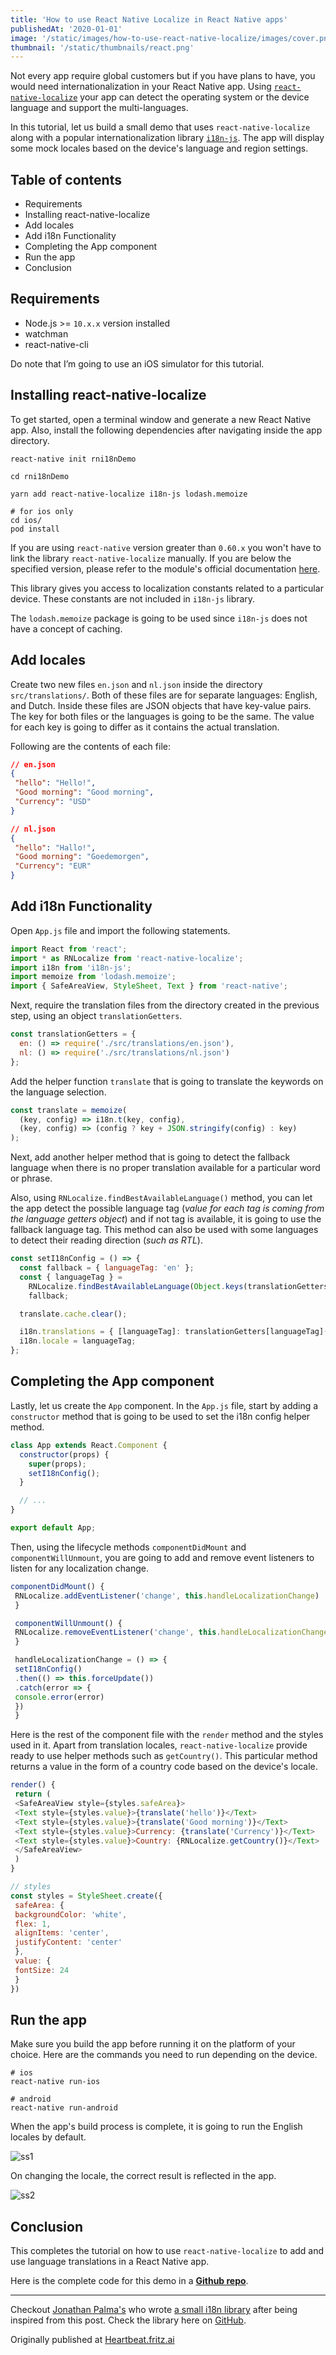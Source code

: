 ```yaml
---
title: 'How to use React Native Localize in React Native apps'
publishedAt: '2020-01-01'
image: '/static/images/how-to-use-react-native-localize/images/cover.png'
thumbnail: '/static/thumbnails/react.png'
---
```


Not every app require global customers but if you have plans to have, you would need internationalization in your React Native app. Using [`react-native-localize`](https://github.com/react-native-community/react-native-localize) your app can detect the operating system or the device language and support the multi-languages.

In this tutorial, let us build a small demo that uses `react-native-localize` along with a popular internationalization library [`i18n-js`](https://github.com/fnando/i18n-js). The app will display some mock locales based on the device's language and region settings.

## Table of contents

- Requirements
- Installing react-native-localize
- Add locales
- Add i18n Functionality
- Completing the App component
- Run the app
- Conclusion

## Requirements

- Node.js >= `10.x.x` version installed
- watchman
- react-native-cli

Do note that I’m going to use an iOS simulator for this tutorial.

## Installing react-native-localize

To get started, open a terminal window and generate a new React Native app. Also, install the following dependencies after navigating inside the app directory.

```shell
react-native init rni18nDemo

cd rni18nDemo

yarn add react-native-localize i18n-js lodash.memoize

# for ios only
cd ios/
pod install
```

If you are using `react-native` version greater than `0.60.x` you won't have to link the library `react-native-localize` manually. If you are below the specified version, please refer to the module's official documentation [here](https://github.com/react-native-community/react-native-localize).

This library gives you access to localization constants related to a particular device. These constants are not included in `i18n-js` library.

The `lodash.memoize` package is going to be used since `i18n-js` does not have a concept of caching.

## Add locales

Create two new files `en.json` and `nl.json` inside the directory `src/translations/`. Both of these files are for separate languages: English, and Dutch. Inside these files are JSON objects that have key-value pairs. The key for both files or the languages is going to be the same. The value for each key is going to differ as it contains the actual translation.

Following are the contents of each file:

```json
// en.json
{
 "hello": "Hello!",
 "Good morning": "Good morning",
 "Currency": "USD"
}

// nl.json
{
 "hello": "Hallo!",
 "Good morning": "Goedemorgen",
 "Currency": "EUR"
}
```

## Add i18n Functionality

Open `App.js` file and import the following statements.

```js
import React from 'react';
import * as RNLocalize from 'react-native-localize';
import i18n from 'i18n-js';
import memoize from 'lodash.memoize';
import { SafeAreaView, StyleSheet, Text } from 'react-native';
```

Next, require the translation files from the directory created in the previous step, using an object `translationGetters`.

```js
const translationGetters = {
  en: () => require('./src/translations/en.json'),
  nl: () => require('./src/translations/nl.json')
};
```

Add the helper function `translate` that is going to translate the keywords on the language selection.

```js
const translate = memoize(
  (key, config) => i18n.t(key, config),
  (key, config) => (config ? key + JSON.stringify(config) : key)
);
```

Next, add another helper method that is going to detect the fallback language when there is no proper translation available for a particular word or phrase.

Also, using `RNLocalize.findBestAvailableLanguage()` method, you can let the app detect the possible language tag (_value for each tag is coming from the language getters object_) and if not tag is available, it is going to use the fallback language tag. This method can also be used with some languages to detect their reading direction (_such as RTL_).

```js
const setI18nConfig = () => {
  const fallback = { languageTag: 'en' };
  const { languageTag } =
    RNLocalize.findBestAvailableLanguage(Object.keys(translationGetters)) ||
    fallback;

  translate.cache.clear();

  i18n.translations = { [languageTag]: translationGetters[languageTag]() };
  i18n.locale = languageTag;
};
```

## Completing the App component

Lastly, let us create the `App` component. In the `App.js` file, start by adding a `constructor` method that is going to be used to set the i18n config helper method.

```js
class App extends React.Component {
  constructor(props) {
    super(props);
    setI18nConfig();
  }

  // ...
}

export default App;
```

Then, using the lifecycle methods `componentDidMount` and `componentWillUnmount`, you are going to add and remove event listeners to listen for any localization change.

```js
componentDidMount() {
 RNLocalize.addEventListener('change', this.handleLocalizationChange)
 }

 componentWillUnmount() {
 RNLocalize.removeEventListener('change', this.handleLocalizationChange)
 }

 handleLocalizationChange = () => {
 setI18nConfig()
 .then(() => this.forceUpdate())
 .catch(error => {
 console.error(error)
 })
 }
```

Here is the rest of the component file with the `render` method and the styles used in it. Apart from translation locales, `react-native-localize` provide ready to use helper methods such as `getCountry()`. This particular method returns a value in the form of a country code based on the device's locale.

```js
render() {
 return (
 <SafeAreaView style={styles.safeArea}>
 <Text style={styles.value}>{translate('hello')}</Text>
 <Text style={styles.value}>{translate('Good morning')}</Text>
 <Text style={styles.value}>Currency: {translate('Currency')}</Text>
 <Text style={styles.value}>Country: {RNLocalize.getCountry()}</Text>
 </SafeAreaView>
 )
}

// styles
const styles = StyleSheet.create({
 safeArea: {
 backgroundColor: 'white',
 flex: 1,
 alignItems: 'center',
 justifyContent: 'center'
 },
 value: {
 fontSize: 24
 }
})
```

## Run the app

Make sure you build the app before running it on the platform of your choice. Here are the commands you need to run depending on the device.

```shell
# ios
react-native run-ios

# android
react-native run-android
```

When the app's build process is complete, it is going to run the English locales by default.

![ss1](https://miro.medium.com/max/350/1*3KLq-CScY5yMp1pPnf1qjg.png)

On changing the locale, the correct result is reflected in the app.

![ss2](https://miro.medium.com/max/377/1*cURVMx8splW7SgIaLd6y_g.gif)

## Conclusion

This completes the tutorial on how to use `react-native-localize` to add and use language translations in a React Native app.

Here is the complete code for this demo in a **[Github repo](https://github.com/amandeepmittal/rni18nDemo)**.

---

Checkout [Jonathan Palma's](https://twitter.com/jonathanpalma__) who wrote [a small i18n library](https://github.com/jonathanpalma/react-native-simple-i18n#readme) after being inspired from this post. Check the library here on [GitHub](https://github.com/jonathanpalma/react-native-simple-i18n#readme).

Originally published at [Heartbeat.fritz.ai](https://heartbeat.fritz.ai/how-to-use-react-native-localize-in-react-native-apps-3bb3d510f801)
